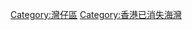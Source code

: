 {{commonscat|Wan Chai}}
{{catmore}}
[[Category:灣仔區|Category:灣仔區]]

[[Category:香港已消失海灣|Category:香港已消失海灣]]